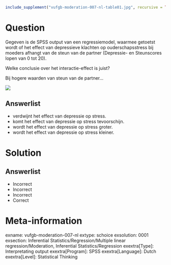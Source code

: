 ```{r, echo = FALSE, results = "hide"}
include_supplement("vufgb-moderation-007-nl-table01.jpg", recursive = TRUE)
```

Question
========

Gegeven is de SPSS output van een regressiemodel, waarmee getoetst wordt of het
effect van depressieve klachten op ouderschapsstress bij moeders afhangt van de steun van de partner (Depressie- en Steunscores lopen van 0 tot 20). 

Welke conclusie over het interactie-effect is juist? 

Bij hogere waarden van steun van de partner...

![](vufgb-moderation-007-nl-table01.jpg)
  
Answerlist
----------
* verdwijnt het effect van depressie op stress.
* komt het effect van depressie op stress tevoorschijn.
* wordt het effect van depressie op stress groter.
* wordt het effect van depressie op stress kleiner.

Solution
========

Answerlist
----------
* Incorrect
* Incorrect
* Incorrect
* Correct

Meta-information
================
exname: vufgb-moderation-007-nl
extype: schoice
exsolution: 0001
exsection: Inferential Statistics/Regression/Multiple linear regression/Moderation, Inferential Statistics/Regression
exextra[Type]: Interpretating output
exextra[Program]: SPSS
exextra[Language]: Dutch
exextra[Level]: Statistical Thinking